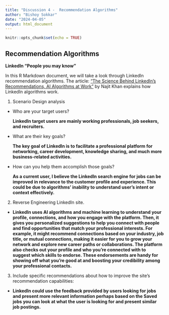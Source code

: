 ```yaml
---
title: "Discussion 4 -  Recommendation Algorithms"
author: "Bishoy Sokkar"
date: "2024-04-05"
output: html_document
---
```


```r
knitr::opts_chunk$set(echo = TRUE)
```

## Recommendation Algorithms 

**LinkedIn "People you may know"**

In this R Markdown document, we will take a look through LinkedIn recommendation algorithms. The article: ["The Science Behind LinkedIn's Recommendations, AI Algorithms at Work"](https://www.linkedin.com/pulse/linkedin-you-science-behind-linkedins-recommendations-najit-khan) by Najit Khan explains how LinkedIn algorithms work.

1.  Scenario Design analysis

-   Who are your target users?

    **LinkedIn target users are mainly working professionals, job seekers, and recruiters.**

-   What are their key goals?

    **The key goal of LinkedIn is to facilitate a professional platform for networking, career development, knowledge sharing, and much more business-related activities.**

-   How can you help them accomplish those goals?

    **As a current user, I believe the LinkedIn search engine for jobs can be improved in relevance to the customer profile and experience. This could be due to algorithms' inability to understand user's intent or context effectively.**

2.   Reverse Engineering LinkedIn site.

-   **LinkedIn uses AI algorithms and machine learning to understand your profile, connections, and how you engage with the platform. Then, it gives you personalized suggestions to help you connect with people and find opportunities that match your professional interests. For example, it might recommend connections based on your industry, job title, or mutual connections, making it easier for you to grow your network and explore new career paths or collaborations. The platform also checks out your profile and who you're connected with to suggest which skills to endorse. These endorsements are handy for showing off what you're good at and boosting your credibility among your professional contacts.**

3.  Include specific recommendations about how to improve the site's recommendation capabilities:

-   **LinkedIn could use the feedback provided by users looking for jobs and present more relevant information perhaps based on the Saved jobs you can look at what the user is looking for and present similar job postings.**
